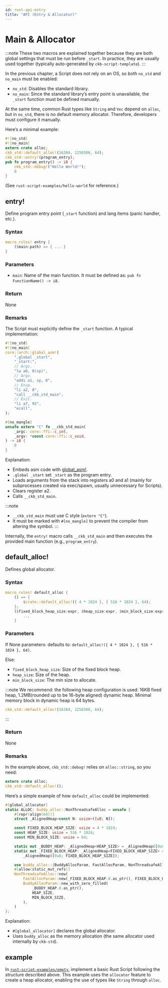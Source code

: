 ```yaml
---
id: rust-api-entry
title: "API (Entry & Allocator)"
---
```



# Main & Allocator

:::note
These two macros are explained together because they are both global settings that must be run before `_start`. In practice, they are usually used together (typically auto-generated by `ckb-script-template`).
:::

In the previous chapter, a Script does not rely on an OS, so both `no_std` and `no_main` must be enabled:

- `no_std`: Disables the standard library.
- `no_main`: Since the standard library’s entry point is unavailable, the `_start` function must be defined manually.

At the same time, common Rust types like `String` and `Vec` depend on `alloc`, but in `no_std`, there is no default memory allocator. Therefore, developers must configure it manually.

Here’s a minimal example:

```rust
#![no_std]
#![no_main]
extern crate alloc;
ckb_std::default_alloc!(16384, 1258306, 64);
ckb_std::entry!(program_entry);
pub fn program_entry() -> i8 {
    ckb_std::debug!("Hello World!");
    0
}
```

(See `rust-script-examples/hello-world` for reference.)

## entry!

Define program entry point (`_start` function) and lang items (panic handler, etc.).

### Syntax

```rust
macro_rules! entry {
    ($main:path) => { ... }
}
```

### Parameters

- `main`: Name of the main function. It must be defined as: `pub fn FunctionName() -> i8`.

### Return

None

### Remarks

The Script must explicitly define the `_start` function. A typical implementation:

```rust
#![no_std]
#![no_main]
core::arch::global_asm!(
    ".global _start",
    "_start:",
    // Argc.
    "lw a0, 0(sp)",
    // Argv.
    "addi a1, sp, 8",
    // Envp.
    "li a2, 0",
    "call __ckb_std_main",
    // Exit.
    "li a7, 93",
    "ecall",
);

#[no_mangle]
unsafe extern "C" fn __ckb_std_main(
    _argc: core::ffi::c_int,
    _argv: *const core::ffi::c_void,
) -> i8 {
    0
}
```

Explanation:

- Embeds asm code with [global_asm!](https://doc.rust-lang.org/reference/inline-assembly.html).
- `.global _start` set `_start` as the program entry.
- Loads arguments from the stack into registers a0 and a1 (mainly for subprocesses created via exec/spawn, usually unnecessary for Scripts).
- Clears register a2.
- Calls `__ckb_std_main`.

:::note

- `__ckb_std_main` must use C style (`extern "C"`).
- It must be marked with `#[no_mangle]` to prevent the compiler from altering the symbol.
  :::

Internally, the `entry!` macro calls `__ckb_std_main` and then executes the provided main function (e.g., `program_entry`).

## default_alloc!

Defines global allocator.

### Syntax

```rust
macro_rules! default_alloc {
    () => {
        $crate::default_alloc!({ 4 * 1024 }, { 516 * 1024 }, 64);
    };
    ($fixed_block_heap_size:expr, $heap_size:expr, $min_block_size:expr) => {
        ...
    }
```

### Parameters

If None parameters: defaults to: `default_alloc!({ 4 * 1024 }, { 516 * 1024 }, 64)`.

Else:

- `fixed_block_heap_size`: Size of the fixed block heap.
- `heap_size`: Size of the heap.
- `min_block_size`: The min size to allocate.

:::note
We recommend:
the following heap configuration is used: 16KB fixed heap, 1.2MB(rounded up to be 16-byte aligned) dynamic heap. Minimal memory block in dynamic heap is 64 bytes.

```rust
ckb_std::default_alloc!(16384, 1258306, 64);
```

:::

### Return

None

### Remarks

In the example above, `ckb_std::debug!` relies on `alloc::string`, so you need:

```rust
extern crate alloc;
ckb_std::default_alloc!();
```

Here’s a simple example of how `default_alloc` could be implemented:

```rust
#[global_allocator]
static ALLOC: buddy_alloc::NonThreadsafeAlloc = unsafe {
    #[repr(align(64))]
    struct _AlignedHeap<const N: usize>([u8; N]);

    const FIXED_BLOCK_HEAP_SIZE: usize = 4 * 1024;
    const HEAP_SIZE: usize = 516 * 1024;
    const MIN_BLOCK_SIZE: usize = 64;

    static mut _BUDDY_HEAP: _AlignedHeap<HEAP_SIZE> = _AlignedHeap([0u8; HEAP_SIZE]);
    static mut _FIXED_BLOCK_HEAP: _AlignedHeap<FIXED_BLOCK_HEAP_SIZE> =
        _AlignedHeap([0u8; FIXED_BLOCK_HEAP_SIZE]);

    use buddy_alloc::{BuddyAllocParam, FastAllocParam, NonThreadsafeAlloc};
    #[allow(static_mut_refs)]
    NonThreadsafeAlloc::new(
        FastAllocParam::new(_FIXED_BLOCK_HEAP.0.as_ptr(), FIXED_BLOCK_HEAP_SIZE),
        BuddyAllocParam::new_with_zero_filled(
            _BUDDY_HEAP.0.as_ptr(),
            HEAP_SIZE,
            MIN_BLOCK_SIZE,
        ),
    )
};
```

Explanation:

- `#[global_allocator]` declares the global allocator.
- Uses `buddy_alloc` as the memory allocation (the same allocator used internally by `ckb-std`).

## example

In [`rust-script-examples/empty`](https://github.com/nervosnetwork/docs.nervos.org/tree/v2/examples/rust-script-examples/contracts/empty), implement a basic Rust Script following the structure described above. This example uses the `allocator` feature to create a heap allocator, enabling the use of types like `String` through `alloc`.
